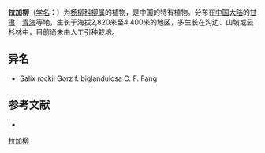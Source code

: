{{Speciesbox
| name = 拉加柳
| status = 
| status_system = 
| image =
| genus = Salix
| species = rockii
| authority = Görz
| subdivision_ranks =[[变型|变型]]
| subdivision =
* 拉加柳 ''S. r.'' f. ''rockii''
* [[二腺拉加柳|二腺拉加柳]] ''S. r.'' f. ''biglandulosa''
}}

'''拉加柳'''（[[学名|学名]]：{{lang|la|''Salix rockii''}}）为[[杨柳科|杨柳科]][[柳属|柳属]]的植物，是中国的特有植物。分布在[[中国大陆|中国大陆]]的[[甘肃|甘肃]]、[[青海|青海]]等地，生长于海拔2,820米至4,400米的地区，多生长在沟边、山坡或云杉林中，目前尚未由人工引种栽培。

== 异名 ==
* Salix rockii Gorz f. biglandulosa C. F. Fang

== 参考文献 ==
<div class="references-small">
* {{cite web| url =http://www.bioinfo.cn/db05/KmzwSpecies.php?action=view&id=20576| title =拉加柳（原变型）| work =《中国高等植物数据库全库》| publisher =中国科学院微生物研究所| author =昆明植物研究所| accessdate =2009-02-25| deadurl =yes| archiveurl =https://web.archive.org/web/20160305053917/http://www.bioinfo.cn/db05/KmzwSpecies.php?action=view&id=20576| archivedate =2016-03-05}}
</div>
{{Taxonbar|from=Q11076881}}

[[Category:柳属|拉加柳]]


{{植物小作品}}